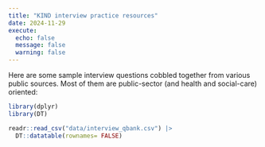 ---
title: "KIND interview practice resources"
date: 2024-11-29
execute:
  echo: false
  message: false
  warning: false
---

Here are some sample interview questions cobbled together from various public sources. Most of them are public-sector (and health and social-care) oriented:

```{r}
library(dplyr)
library(DT)

readr::read_csv("data/interview_qbank.csv") |>
  DT::datatable(rownames= FALSE)


```




